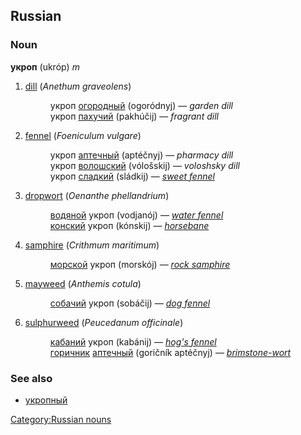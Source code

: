==Russian==
===Noun===
'''укроп''' (ukróp) ''m''

# [[dill]] (''Anethum graveolens'')
#:укроп [[огородный]] (ogoródnyj) — ''garden dill''
#:укроп [[пахучий]] (pakhúčij) — ''fragrant dill''
# [[fennel]] (''Foeniculum vulgare'')
#:укроп [[аптечный]] (aptéčnyj) — ''pharmacy dill''
#:укроп [[волошский]] (vólošskij) — ''voloshsky dill''
#:укроп [[сладкий]] (sládkij) — ''[[sweet fennel]]''
# [[dropwort]] (''Oenanthe phellandrium'')
#:[[водяной]] укроп (vodjanój) — ''[[water fennel]]''
#:[[конский]] укроп (kónskij) — ''[[horsebane]]''
# [[samphire]] (''Crithmum maritimum'')
#:[[морской]] укроп (morskój) — ''[[rock samphire]]''
# [[mayweed]] (''Anthemis cotula'')
#:[[собачий]] укроп (sobáčij) — ''[[dog fennel]]''
# [[sulphurweed]] (''Peucedanum officinale'')
#:[[кабаний]] укроп (kabánij) —  ''[[hog's fennel]]''
#:[[горичник]] [[аптечный]] (goričník aptéčnyj) — ''[[brimstone-wort]]''

===See also===
*[[укропный]]

[[Category:Russian nouns]]